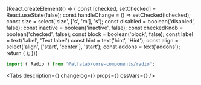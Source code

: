 


<Meta
    title='Компоненты/Radio'
    component={Radio}
/>


<!-- Canvas -->

<Story name='Radio'>
    {React.createElement(() => {
        const [checked, setChecked] = React.useState(false);
        const handleChange = () => setChecked(!checked);
        const size = select('size', ['s', 'm'], 's');
        const disabled = boolean('disabled', false);
        const inactive = boolean('inactive', false);
        const checkedKnob = boolean('checked', false);
        const block = boolean('block', false);
        const label = text('label', 'Text label')
        const hint = text('hint', 'Hint');
        const align = select('align', ['start', 'center'], 'start');
        const addons = text('addons');
        return (
            <Radio
                disabled={disabled}
                inactive={inactive}
                addons={addons}
                block={block}
                size={size}
                align={align}
                onChange={handleChange}
                checked={checked || checkedKnob}
                hint={hint}
                label={label}
            />
        );
    })}
</Story>


<!-- Docs -->

<ComponentHeader
    name='Radio'
    version={version}
    package='@alfalab/core-components/radio'
    design='https://www.figma.com/file/cdNnkh2QdxuvYLrBm4cubM/Web-%3A%3A-Core-Default-Components?node-id=171%3A29171'
/>

```jsx
import { Radio } from '@alfalab/core-components/radio';
```

<Tabs
    description={<Description />}
    changelog={<Changelog />}
    props={<ArgsTable of={RadioTS} />}
    cssVars={<CssVars css={styles} />}
/>

